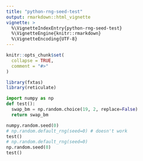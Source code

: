 ```yaml
---
title: "python-rng-seed-test"
output: rmarkdown::html_vignette
vignette: >
  %\VignetteIndexEntry{python-rng-seed-test}
  %\VignetteEngine{knitr::rmarkdown}
  %\VignetteEncoding{UTF-8}
---
```


```r
knitr::opts_chunk$set(
  collapse = TRUE,
  comment = "#>"
)
```

```r
library(fxtas)
library(reticulate)
```

```python
import numpy as np
def test():
  swap_bm = np.random.choice(19, 2, replace=False)
  return swap_bm

numpy.random.seed(0)
# np.random.default_rng(seed=0) # doesn't work
test()
# np.random.default_rng(seed=0)
np.random.seed(0)
test()

```

